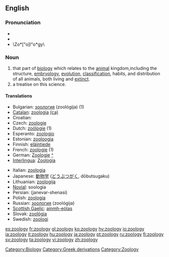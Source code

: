 ==English==
{{wikipedia}}

===Pronunciation===
*{{IPA|/zəʊˈɒlədʒi/}}
*{{SAMPA|/z@U"Ql@dZi/}}
*\Zo*["o]l"o*gy\

===Noun===
{{en-noun|zoologies}}

# that part of [[biology]] which relates to the [[animal]] kingdom,including the structure, [[embryology]], [[evolution]], [[classification]], habits, and distribution of all animals, both living and [[extinct]].
# a treatise on this science.

====Translations====
{{top}}
*Bulgarian: [[зоология]] (zoológija) {{f}} (1)
*[[Catalan]]: [[zoologia]] {{f}} [[:ca:zoologia|(ca)]]
*Croatian: {{t|hr|zoologija|f}}
*Czech: [[zoologie]] {{f}}
*Dutch: [[zoölogie]] (1)
*Esperanto: [[zoologio]]
*Estonian: [[zooloogia]]
*Finnish: [[eläintiede]]
*French: [[zoologie]] {{f}} (1)
*German: [[Zoologie]] {{f}} [[:de:Zoologie|^]]
*[[Interlingua]]: [[Zoologia]]
{{mid}}
*Italian: [[zoologia]] {{f}}
*Japanese: [[動物学]] ([[どうぶつがく]], dōbutsugaku)
*Lithuanian: [[zoologija]] {{f}}
*[[Novial]]: soologia
*Persian: {{FAchar|[[جانورشناسی]]}} (janevar-shenasi)
*Polish: [[zoologia]]
*Russian: [[зоология]] (zoológija) {{f}}
*[[Scottish Gaelic]]: [[ainmh-eòlas]] {{m}}
*Slovak: [[zoológia#Slovak|zoológia]] {{f}}
*Swedish: [[zoologi#Swedish|zoologi]] {{c}}
{{bottom}}

[[Category:Biology]]
[[Category:Greek derivations]]
[[Category:Zoology]]

[[es:zoology]]
[[fr:zoology]]
[[gl:zoology]]
[[ko:zoology]]
[[hy:zoology]]
[[io:zoology]]
[[ia:zoology]]
[[it:zoology]]
[[hu:zoology]]
[[ja:zoology]]
[[pt:zoology]]
[[ru:zoology]]
[[fi:zoology]]
[[sv:zoology]]
[[ta:zoology]]
[[vi:zoology]]
[[zh:zoology]]